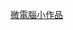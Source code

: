 {{WPSS-cat}}
{{Stub Category|newstub=Mac-stub|category=麦金塔|article=[[麦金塔|麦金塔]]}}

[[Category:微電腦小作品|]]